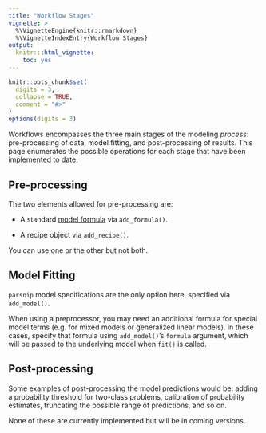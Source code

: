 ```yaml
---
title: "Workflow Stages"
vignette: >
  %\VignetteEngine{knitr::rmarkdown}
  %\VignetteIndexEntry{Workflow Stages}
output:
  knitr:::html_vignette:
    toc: yes
---
```

  
```r
knitr::opts_chunk$set(
  digits = 3,
  collapse = TRUE,
  comment = "#>"
)
options(digits = 3)
```

Workflows encompasses the three main stages of the modeling _process_: pre-processing of data, model fitting, and post-processing of results. This page enumerates the possible operations for each stage that have been implemented to date.

## Pre-processing

The two elements allowed for pre-processing are:

 * A standard [model formula](https://cran.r-project.org/doc/manuals/r-release/R-intro.html#Formulae-for-statistical-models) via `add_formula()`.
 
 * A recipe object via `add_recipe()`.
 
You can use one or the other but not both.

## Model Fitting

`parsnip` model specifications are the only option here, specified via `add_model()`.

When using a preprocessor, you may need an additional formula for special model terms (e.g. for mixed models or generalized linear models). In these cases, specify that formula using `add_model()`'s `formula` argument, which will be passed to the underlying model when `fit()` is called.

## Post-processing

Some examples of post-processing the model predictions would be: adding a probability threshold for two-class problems, calibration of probability estimates, truncating the possible range of predictions, and so on.

None of these are currently implemented but will be in coming versions.
